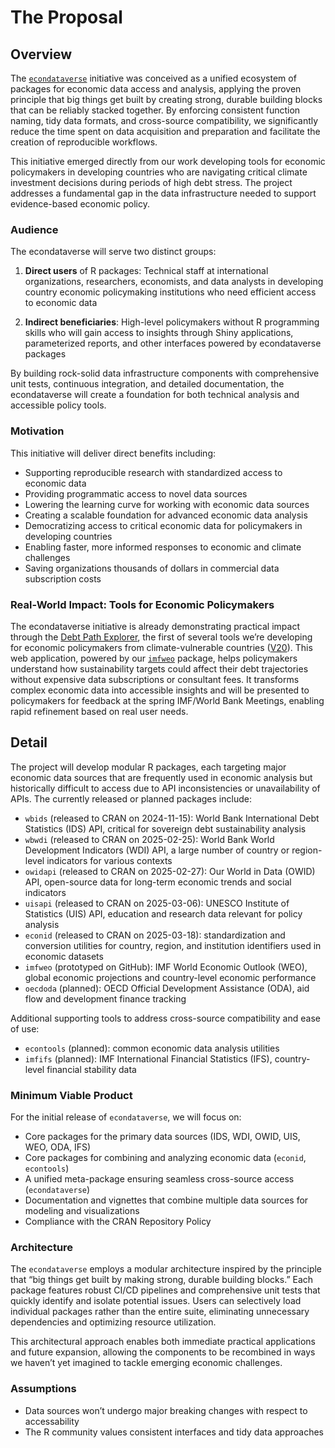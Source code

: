 # The Proposal

<!--
This is where the proposal should be outlined. 
-->

## Overview

<!--
At a high-level address what your proposal is and how it will address the problem identified. Highlight any benefits to the R Community that follow from solving the problem. This should be your most compelling section.
-->

The [`econdataverse`](https://www.econdataverse.org/) initiative was conceived as a unified ecosystem of packages for economic data access and analysis, applying the proven principle that big things get built by creating strong, durable building blocks that can be reliably stacked together. By enforcing consistent function naming, tidy data formats, and cross-source compatibility, we significantly reduce the time spent on data acquisition and preparation and facilitate the creation of reproducible workflows.

This initiative emerged directly from our work developing tools for economic policymakers in developing countries who are navigating critical climate investment decisions during periods of high debt stress. The project addresses a fundamental gap in the data infrastructure needed to support evidence-based economic policy.

### Audience

The econdataverse will serve two distinct groups:

1. **Direct users** of R packages: Technical staff at international organizations, researchers, economists, and data analysts in developing country economic policymaking institutions who need efficient access to economic data

2. **Indirect beneficiaries**: High-level policymakers without R programming skills who will gain access to insights through Shiny applications, parameterized reports, and other interfaces powered by econdataverse packages

By building rock-solid data infrastructure components with comprehensive unit tests, continuous integration, and detailed documentation, the econdataverse will create a foundation for both technical analysis and accessible policy tools.

### Motivation

This initiative will deliver direct benefits including:

- Supporting reproducible research with standardized access to economic data
- Providing programmatic access to novel data sources
- Lowering the learning curve for working with economic data sources
- Creating a scalable foundation for advanced economic data analysis
- Democratizing access to critical economic data for policymakers in developing countries
- Enabling faster, more informed responses to economic and climate challenges
- Saving organizations thousands of dollars in commercial data subscription costs

### Real-World Impact: Tools for Economic Policymakers

The econdataverse initiative is already demonstrating practical impact through the [Debt Path Explorer](https://tealinsights.shinyapps.io/nature_finance_debt_dynamics_app/), the first of several tools we're developing for economic policymakers from climate-vulnerable countries ([V20](https://www.v-20.org/)). This web application, powered by our [`imfweo`](https://teal-insights.github.io/imfweo/) package, helps policymakers understand how sustainability targets could affect their debt trajectories without expensive data subscriptions or consultant fees. It transforms complex economic data into accessible insights and will be presented to policymakers for feedback at the spring IMF/World Bank Meetings, enabling rapid refinement based on real user needs.

## Detail
<!--
Go into more detail about the specifics of the project and it delivers against the problem.

Depending on project type the detail section should include:

 - [ ] Minimum Viable Product
 - [ ] Architecture
 - [ ] Assumptions
-->

The project will develop modular R packages, each targeting major economic data sources that are frequently used in economic analysis but historically difficult to access due to API inconsistencies or unavailability of APIs. The currently released or planned packages include:

- `wbids` (released to CRAN on 2024-11-15): World Bank International Debt Statistics (IDS) API, critical for sovereign debt sustainability analysis
- `wbwdi` (released to CRAN on 2025-02-25): World Bank World Development Indicators (WDI) API, a large number of country or region-level indicators for various contexts
- `owidapi` (released to CRAN on 2025-02-27): Our World in Data (OWID) API, open-source data for long-term economic trends and social indicators
- `uisapi` (released to CRAN on 2025-03-06): UNESCO Institute of Statistics (UIS) API, education and research data relevant for policy analysis
- `econid` (released to CRAN on 2025-03-18): standardization and conversion utilities for country, region, and institution identifiers used in economic datasets
- `imfweo` (prototyped on GitHub): IMF World Economic Outlook (WEO), global economic projections and country-level economic performance
- `oecdoda` (planned): OECD Official Development Assistance (ODA), aid flow and development finance tracking

Additional supporting tools to address cross-source compatibility and ease of use:

- `econtools` (planned): common economic data analysis utilities
- `imfifs` (planned): IMF International Financial Statistics (IFS), country-level financial stability data

### Minimum Viable Product

For the initial release of `econdataverse`, we will focus on:

- Core packages for the primary data sources (IDS, WDI, OWID, UIS, WEO, ODA, IFS)
- Core packages for combining and analyzing economic data (`econid`, `econtools`)
- A unified meta-package ensuring seamless cross-source access (`econdataverse`)
- Documentation and vignettes that combine multiple data sources for modeling and visualizations
- Compliance with the CRAN Repository Policy

### Architecture

The `econdataverse` employs a modular architecture inspired by the principle that "big things get built by making strong, durable building blocks." Each package features robust CI/CD pipelines and comprehensive unit tests that quickly identify and isolate potential issues. Users can selectively load individual packages rather than the entire suite, eliminating unnecessary dependencies and optimizing resource utilization.

This architectural approach enables both immediate practical applications and future expansion, allowing the components to be recombined in ways we haven't yet imagined to tackle emerging economic challenges.

### Assumptions

- Data sources won’t undergo major breaking changes with respect to accessability
- The R community values consistent interfaces and tidy data approaches
